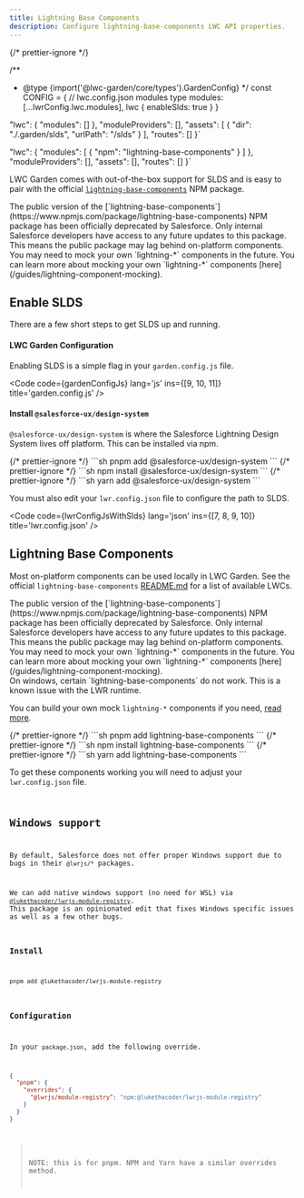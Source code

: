 ```yaml
---
title: Lightning Base Components
description: Configure lightning-base-components LWC API properties.
---
```



{/* prettier-ignore */}

/**
 * @type {import('@lwc-garden/core/types').GardenConfig}
 */
const CONFIG = {
  // lwc.config.json modules type
  modules: [...lwrConfig.lwc.modules],
  lwc {
    enableSlds: true
  }
}


  "lwc": {
    "modules": []
  },
  "moduleProviders": [],
  "assets": [
    {
      "dir": "./.garden/slds",
      "urlPath": "/slds"
    }
  ],
  "routes": []
}`

  "lwc": {
    "modules": [
      { "npm": "lightning-base-components" }
    ]
  },
  "moduleProviders": [],
  "assets": [],
  "routes": []
}`

LWC Garden comes with out-of-the-box support for SLDS and is easy to pair with the official [`lightning-base-components`](https://www.npmjs.com/package/lightning-base-components) NPM package.

<Aside type='caution'>
  The public version of the [`lightning-base-components`](https://www.npmjs.com/package/lightning-base-components) NPM package has been officially deprecated by Salesforce. Only internal Salesforce developers have access to any future updates to this package. This means the public package may lag behind on-platform components. You may need to mock your own `lightning-*` components in the future. You can learn more about mocking your own `lightning-*` components [here](/guides/lightning-component-mocking).
</Aside>

## Enable SLDS

There are a few short steps to get SLDS up and running.

#### LWC Garden Configuration

Enabling SLDS is a simple flag in your `garden.config.js` file.

<Code
  code={gardenConfigJs}
  lang='js'
  ins={[9, 10, 11]}
  title='garden.config.js'
/>

#### Install `@salesforce-ux/design-system`

`@salesforce-ux/design-system` is where the Salesforce Lightning Design System lives off platform. This can be installed via npm.

<Tabs>
  {/* prettier-ignore */}
  <TabItem label='pnpm'>
    ```sh
    pnpm add @salesforce-ux/design-system
    ```
  </TabItem>
  {/* prettier-ignore */}
  <TabItem label='npm'>
    ```sh
    npm install @salesforce-ux/design-system
    ```
  </TabItem>
  {/* prettier-ignore */}
  <TabItem label='yarn'>
    ```sh
    yarn add @salesforce-ux/design-system
    ```
  </TabItem>
</Tabs>

You must also edit your `lwr.config.json` file to configure the path to SLDS.

<Code
  code={lwrConfigJsWithSlds}
  lang='json'
  ins={[7, 8, 9, 10]}
  title='lwr.config.json'
/>

## Lightning Base Components

Most on-platform components can be used locally in LWC Garden. See the official `lightning-base-components` [README.md](https://www.npmjs.com/package/lightning-base-components) for a list of available LWCs.

<Aside type='caution'>
  The public version of the [`lightning-base-components`](https://www.npmjs.com/package/lightning-base-components) NPM package has been officially deprecated by Salesforce. Only internal Salesforce developers have access to any future updates to this package. This means the public package may lag behind on-platform components. You may need to mock your own `lightning-*` components in the future. You can learn more about mocking your own `lightning-*` components [here](/guides/lightning-component-mocking).
</Aside>

<Aside>
  On windows, certain `lightning-base-components` do not work. This is a known
  issue with the LWR runtime.
</Aside>

You can build your own mock `lightning-*` components if you need, [read more](/guides/lightning-component-mocking).

<Tabs>
  {/* prettier-ignore */}
  <TabItem label='pnpm'>
    ```sh
    pnpm add lightning-base-components
    ```
  </TabItem>
  {/* prettier-ignore */}
  <TabItem label='npm'>
    ```sh
    npm install lightning-base-components
    ```
  </TabItem>
  {/* prettier-ignore */}
  <TabItem label='yarn'>
    ```sh
    yarn add lightning-base-components
    ```
  </TabItem>
</Tabs>

To get these components working you will need to adjust your `lwr.config.json` file.

<Code
  code={lwrConfigJsWithLightningBaseComponents}
  lang='json'
  ins={[4]}
  title='lwr.config.json'
/>

## Windows support

By default, Salesforce does not offer proper Windows support due to bugs in their `@lwrjs/*` packages.

We can add native windows support (no need for WSL) via [`@lukethacoder/lwrjs-module-registry`](https://www.npmjs.com/package/@lukethacoder/lwrjs-module-registry). This package is an opinionated edit that fixes Windows specific issues as well as a few other bugs.

### Install

```sh
pnpm add @lukethacoder/lwrjs-module-registry
```

### Configuration

In your `package.json`, add the following override.

```json
{
  "pnpm": {
    "overrides": {
      "@lwrjs/module-registry": "npm:@lukethacoder/lwrjs-module-registry"
    }
  }
}
```

> NOTE: this is for pnpm. NPM and Yarn have a similar overrides method.
